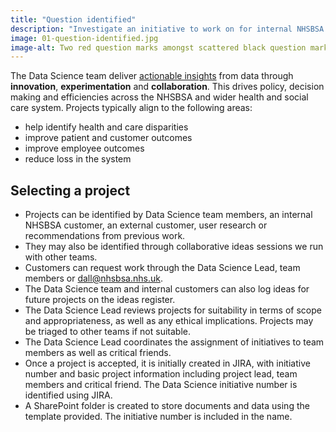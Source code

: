```yaml
---
title: "Question identified"
description: "Investigate an initiative to work on for internal NHSBSA customer, or an external customer."
image: 01-question-identified.jpg
image-alt: Two red question marks amongst scattered black question marks
---
```


The Data Science team deliver [actionable insights](https://www.nhsbsa.nhs.uk/data-science-projects) from data through **innovation**, **experimentation** and **collaboration**. This drives policy, decision making and efficiencies across the NHSBSA and wider health and social care system. Projects typically align to the following areas:

-	help identify health and care disparities
-	improve patient and customer outcomes 
-	improve employee outcomes
-	reduce loss in the system

## Selecting a project

- Projects can be identified by Data Science team members, an internal NHSBSA customer, an external customer, user research or recommendations from previous work. 
-	They may also be identified through collaborative ideas sessions we run with other teams.
- Customers can request work through the Data Science Lead, team members or [dall@nhsbsa.nhs.uk](mailto:dall@nhsbsa.nhs.uk).
-	The Data Science team and internal customers can also log ideas for future projects on the ideas register.
-	The Data Science Lead reviews projects for suitability in terms of scope and appropriateness, as well as any ethical implications. Projects may be triaged to other teams if not suitable.
-	The Data Science Lead coordinates the assignment of initiatives to team members as well as critical friends.
-	Once a project is accepted, it is initially created in JIRA, with initiative number and basic project information including project lead, team members and critical friend. The Data Science initiative number is identified using JIRA. 
-	A SharePoint folder is created to store documents and data using the template provided. The initiative number is included in the name.
